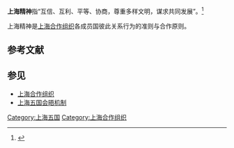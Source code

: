 {{Otheruses|上海城市精神|subject=[[上海合作组织|上海合作组织]]成员国的行为准则与合作原则|other=[[上海市|上海市]]的城市精神}}

<!-- 注释出：[[File:SCO_logo.jpg|120px]] -->
'''上海精神'''指“互信、互利、平等、协商，尊重多样文明，谋求共同发展”。<ref>{{cite web | title = “上海精神”魅力无限(原载《人民日报海外版》) | publisher = china.com.cn | date = 2006-06-18 | url = http://www.china.com.cn/chinese/HIAW/zhuanti/gjyj2/1246068.htm | accessdate = 2009-10-15 | language = zh | archive-date = 2019-04-19 | archive-url = https://web.archive.org/web/20190419103136/http://www.china.com.cn/chinese/HIAW/zhuanti/gjyj2/1246068.htm }}</ref>

上海精神是[[上海合作组织|上海合作组织]]各成员国彼此关系行为的准则与合作原则。

==参考文献==
{{Reflist}}

==参见==
*[[上海合作组织|上海合作组织]]
*[[上海五国会晤机制|上海五国会晤机制]]

{{上海合作组织}}

[[Category:上海五国|Category:上海五国]]
[[Category:上海合作组织|Category:上海合作组织]]
{{Chinese company-stub}}